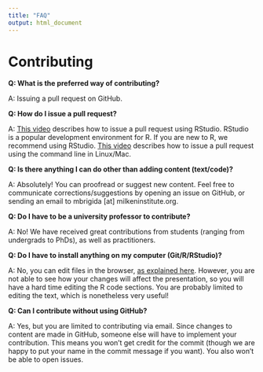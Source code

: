```yaml
---
title: "FAQ"
output: html_document
---
```


# Contributing

**Q:  What is the preferred way of contributing?**

A:  Issuing a pull request on GitHub.


**Q:  How do I issue a pull request?**

A:  [This video](https://www.youtube.com/watch?v=4zDQSibnyzM) describes how to issue a pull request using RStudio.  RStudio is a popular development environment for R.  If you are new to R, we recommend using RStudio.  [This video](https://www.youtube.com/watch?v=pII-Jop07yM) describes how to issue a pull request using the command line in Linux/Mac.


**Q: Is there anything I can do other than adding content (text/code)?**

A: Absolutely!  You can proofread or suggest new content.  Feel free to communicate corrections/suggestions by opening an issue on GitHub, or sending an email to mbrigida [at] milkeninstitute.org.


**Q:  Do I have to be a university professor to contribute?**

A:  No!  We have received great contributions from students (ranging from undergrads to PhDs), as well as practitioners.


**Q:  Do I have to install anything on my computer (Git/R/RStudio)?**

A:  No, you can edit files in the browser, [as explained here](https://www.youtube.com/watch?v=iVC9UKkaiko).  However, you are not able to see how your changes will affect the presentation, so you will have a hard time editing the R code sections.  You are probably limited to editing the text, which is nonetheless very useful!


**Q: Can I contribute without using GitHub?**

A: Yes, but you are limited to contributing via email.  Since changes to content are made in GitHub, someone else will have to implement your contribution.  This means you won't get credit for the commit (though we are happy to put your name in the commit message if you want).  You also won't be able to open issues.
